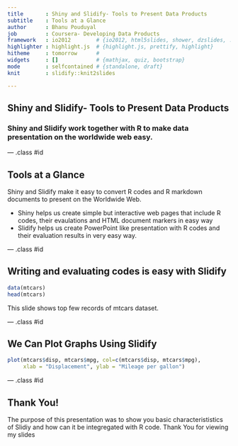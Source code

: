 ```yaml
---
title       : Shiny and Slidify- Tools to Present Data Products
subtitle    : Tools at a Glance
author      : Bhanu Pouduyal
job         : Coursera- Developing Data Products
framework   : io2012        # {io2012, html5slides, shower, dzslides, ...}
highlighter : highlight.js  # {highlight.js, prettify, highlight}
hitheme     : tomorrow      # 
widgets     : []            # {mathjax, quiz, bootstrap}
mode        : selfcontained # {standalone, draft}
knit        : slidify::knit2slides

---
```


## Shiny and Slidify- Tools to Present Data Products

### Shiny and Slidify work together with R to make data presentation on the worldwide web easy.

--- .class #id 

## Tools at a Glance

Shiny and Slidify make it easy to convert R codes and R markdown documents to present on the Worldwide Web.

* Shiny helps us create simple but interactive web pages that include R codes, their evaulations and HTML document markers in easy way
* Slidify helps us create PowerPoint like presentation with R codes and their evaluation results in very easy way.

--- .class #id 

## Writing and evaluating codes is easy with Slidify

```r
data(mtcars)
head(mtcars)
```
This slide shows top few records of mtcars dataset.

--- .class #id 

## We Can Plot Graphs Using Slidify

```r
plot(mtcars$disp, mtcars$mpg, col=c(mtcars$disp, mtcars$mpg), 
     xlab = "Displacement", ylab = "Mileage per gallon")
```

--- .class #id 

## Thank You!

The purpose of this presentation was to show you basic characterististics of Slidiy and how can it be integregated with R code.
Thank You for viewing my slides


